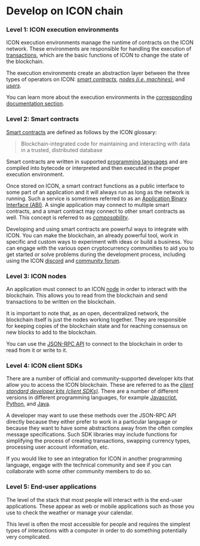 
# Develop on ICON chain

### Level 1: ICON execution environments

ICON execution environments manage the runtime of contracts on the ICON network. These environments are responsible for handling the execution of [transactions](/develop-on-icon-chain/blockchain-components/transactions), which are the basic functions of ICON to change the state of the blockchain.

The execution environments create an abstraction layer between the three types of operators on ICON: [_smart contracts_](/develop-on-icon-chain/smart-contracts), [_nodes (i.e. machines)_](/develop-on-icon-chain/networks), and [_users_](#level-5-end-user-applications).

You can learn more about the execution environments in the [corresponding documentation section](/develop-on-icon-chain/icon-execution-environments).

### Level 2: Smart contracts

[Smart contracts](https://icon.community/glossary/smart-contract/) are defined as follows by the ICON glossary:

> Blockchain-integrated code for maintaining and interacting with data in a trusted, distributed database

Smart contracts are written in supported [programming languages](/develop-on-icon-chain/smart-contracts/smart-contract-languages) and are compiled into bytecode or interpreted and then executed in the proper execution environment.

Once stored on ICON, a smart contract functions as a public interface to some part of an application and it will always run as long as the network is running. Such a service is sometimes referred to as an [Application Binary Interface (ABI)](https://icon.community/glossary/abi/). A single application may connect to multiple smart contracts, and a smart contract may connect to other smart contracts as well. This concept is referred to as [_composability_](/develop-on-icon-chain/smart-contracts/composability).

Developing and using smart contracts are powerful ways to integrate with ICON. You can make the blockchain, an already powerful tool, work in specific and custom ways to experiment with ideas or build a business. You can engage with the various open cryptocurrency communities to aid you to get started or solve problems during the development process, including using the ICON [discord](https://icon.community/icondiscord/) and [community forum](https://forum.icon.community/).

### Level 3: ICON nodes

An application must connect to an ICON [node](/develop-on-icon-chain/client-apis) in order to interact with the blockchain. This allows you to read from the blockchain and send transactions to be written on the blockchain.

It is important to note that, as an open, decentralized network, the blockchain itself is just the nodes working together. They are responsible for keeping copies of the blockchain state and for reaching consensus on new blocks to add to the blockchain.

You can use the [JSON-RPC API](https://github.com/icon-project/goloop/blob/master/doc/jsonrpc_v3.md) to connect to the blockchain in order to read from it or write to it.

### Level 4: ICON client SDKs

There are a number of official and community-supported developer kits that allow you to access the ICON blockchain. These are referred to as the [_client standard developer kits (client SDKs)_](/develop-on-icon-chain/client-apis#language-based). There are a number of different versions in different programming languages, for example [Javascript](https://github.com/icon-project/icon-sdk-js), [Python](https://github.com/icon-project/icon-sdk-python), and [Java](https://github.com/icon-project/icon-sdk-java).

A developer may want to use these methods over the JSON-RPC API directly because they either prefer to work in a particular language or because they want to have some abstractions away from the often complex message specifications. Such SDK libraries may include functions for simplifying the process of creating transactions, swapping currency types, processing user account information, etc.

If you would like to see an integration for ICON in another programming language, engage with the technical community and see if you can collaborate with some other community members to do so.

### Level 5: End-user applications

The level of the stack that most people will interact with is the end-user applications. These appear as web or mobile applications such as those you use to check the weather or manage your calendar.

This level is often the most accessible for people and requires the simplest types of interactions with a computer in order to do something potentially very complicated.

<div className="grid grid-cols-1 md:grid-cols-2 lg:grid-cols-3 gap-8 pt-12">
  <Tile
    title="Accounts and Authentication"
    description="Manage user identities and secure your applications."
    href="/develop-on-icon-chain/accounts-and-authentication"
  />
  <Tile
    title="Blockchain Components"
    description="Dive into the core components that make up the ICON blockchain."
    href="/develop-on-icon-chain/blockchain-components"
  />
  <Tile
    title="Client APIs"
    description="Interact with the ICON network using client-side APIs."
    href="/develop-on-icon-chain/client-apis"
  />
  <Tile
    title="ICON Execution Environments"
    description="Understand the execution contexts for ICON smart contracts."
    href="/develop-on-icon-chain/icon-execution-environments"
  />
  <Tile
    title="Networks and API Endpoints"
    description="Connect to ICON network layers and use API endpoints effectively."
    href="/develop-on-icon-chain/networks"
  />
  <Tile
    title="Smart Contracts"
    description="Write, deploy, and manage smart contracts on the ICON network."
    href="/develop-on-icon-chain/smart-contracts"
  />
</div>
